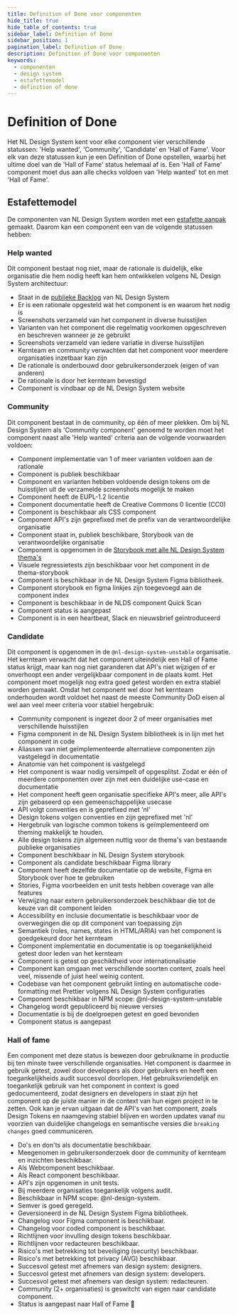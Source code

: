 ```yaml
---
title: Definition of Done voor componenten
hide_title: true
hide_table_of_contents: true
sidebar_label: Definition of Done
sidebar_position: 1
pagination_label: Definition of Done
description: Definition of Done voor componenten
keywords:
  - componenten
  - design system
  - estafettemodel
  - definition of done
---
```



# Definition of Done

Het NL Design System kent voor elke component vier verschillende statussen: 'Help wanted', 'Community', 'Candidate' en 'Hall of Fame'.
Voor elk van deze statussen kun je een Definition of Done opstellen, waarbij het ultime doel van de 'Hall of Fame' status helemaal af is. Een 'Hall of Fame' component moet dus aan alle checks voldoen van 'Help wanted' tot en met 'Hall of Fame'.

## Estafettemodel

De componenten van NL Design System worden met een [estafette aanpak]('/handboek/estafettemodel') gemaakt. Daarom kan een component een van de volgende statussen hebben:

<StatusVisual />

### Help wanted

Dit component bestaat nog niet, maar de rationale is duidelijk, elke organisatie die hem nodig heeft kan hem ontwikkelen volgens NL Design System architectuur:

- Staat in de [publieke Backlog](https://github.com/nl-design-system/backlog/issues) van NL Design System
- Er is een rationale opgesteld wat het component is en waarom het nodig is
- Screenshots verzameld van het component in diverse huisstijlen
- Varianten van het component die regelmatig voorkomen opgeschreven en beschreven wanneer je ze gebruikt
- Screenshots verzameld van iedere variatie in diverse huisstijlen
- Kernteam en community verwachten dat het component voor meerdere organisaties inzetbaar kan zijn
- De rationale is onderbouwd door gebruikersonderzoek (eigen of van anderen)
- De rationale is door het kernteam bevestigd
- Component is vindbaar op de NL Design System website

### Community

Dit component bestaat in de community, op één of meer plekken. Om bij NL Design System als 'Community component' genoemd te worden moet het component naast alle 'Help wanted' criteria aan de volgende voorwaarden voldoen:

- Component implementatie van 1 of meer varianten voldoen aan de rationale
- Component is publiek beschikbaar
- Component en varianten hebben voldoende design tokens om de huisstijlen uit de verzamelde screenshots mogelijk te maken
- Component heeft de EUPL-1.2 licentie
- Component documentatie heeft de Creative Commons 0 licentie (CC0)
- Component is beschikbaar als CSS component
- Component API's zijn geprefixed met de prefix van de verantwoordelijke organisatie
- Component staat in, publiek beschikbare, Storybook van de verantwoordelijke organisatie
- Component is opgenomen in de [Storybook met alle NL Design System thema's](https://nl-design-system.github.io/themes/)
- Visuele regressietests zijn beschikbaar voor het component in de thema-storybook
- Component is beschikbaar in de NL Design System Figma bibliotheek.
- Component storybook en figma linkjes zijn toegevoegd aan de component index
- Component is beschikbaar in de NLDS component Quick Scan
- Component status is aangepast
- Component is in een heartbeat, Slack en nieuwsbrief geïntroduceerd

### Candidate

Dit component is opgenomen in de `@nl-design-system-unstable` organisatie. Het kernteam verwacht dat het component uiteindelijk een Hall of Fame status krijgt, maar kan nog niet garanderen dat API's niet wijzigen of er onverhoopt een ander vergelijkbaar component in de plaats komt.
Het component moet mogelijk nog extra goed getest worden en extra stabiel worden gemaakt.
Omdat het component wel door het kernteam onderhouden wordt voldoet het naast de meeste Community DoD eisen al wel aan veel meer criteria voor stabiel hergebruik:

- Community component is ingezet door 2 of meer organisaties met verschillende huisstijlen
- Figma component in de NL Design System bibliotheek is in lijn met het component in code
- Aliassen van niet geïmplementeerde alternatieve componenten zijn vastgelegd in documentatie
- Anatomie van het component is vastgelegd
- Het component is waar nodig versimpelt of opgesplitst. Zodat er één of meerdere componenten over zijn met een duidelijke use-case en documentatie
- Het component heeft geen organisatie specifieke API's meer, alle API's zijn gebaseerd op een gemeenschappelijke usecase
- API volgt conventies en is geprefixed met 'nl'
- Design tokens volgen conventies en zijn geprefixed met 'nl'
- Hergebruik van logische common tokens is geïmplementeerd om theming makkelijk te houden.
- Alle design tokens zijn algemeen nuttig voor de thema's van bestaande publieke organisaties
- Component beschikbaar in NL Design System storybook
- Component als candidate beschikbaar Figma library
- Component heeft dezelfde documentatie op de website, Figma en Storybook over hoe te gebruiken
- Stories, Figma voorbeelden en unit tests hebben coverage van alle features
- Verwijzing naar extern gebruikersonderzoek beschikbaar die tot de keuze van dit component leiden
- Accessibility en inclusie documentatie is beschikbaar voor de overwegingen die op dit component van toepassing zijn
- Semantiek (roles, names, states in HTML/ARIA) van het component is goedgekeurd door het kernteam
- Component implementatie en documentatie is op toegankelijkheid getest door leden van het kernteam
- Component is getest op geschiktheid voor internationalisatie
- Component kan omgaan met verschillende soorten content, zoals heel veel, missende of juist heel weinig content.
- Codebase van het component gebruikt linting en automatische code-formatting met Prettier volgens NL Design System configuraties
- Component beschikbaar in NPM scope: @nl-design-system-unstable
- Changelog wordt gepubliceerd bij nieuwe versies
- Documentatie is bij de doelgroepen getest en goed bevonden
- Component status is aangepast

### Hall of fame

Een component met deze status is bewezen door gebruikname in productie bij ten minste twee verschillende organisaties. Het component is daarmee in gebruik getest, zowel door developers als door gebruikers en heeft een toegankelijkheids audit succesvol doorlopen.
Het gebruiksvriendelijk en toegankelijk gebruik van het component in context is goed gedocumenteerd, zodat designers en developers in staat zijn het component op de juiste manier in de context van hun eigen project in te zetten. Ook kan je ervan uitgaan dat de API's van het component, zoals Design Tokens en naamgeving stabiel blijven en worden updates vanaf nu voorzien van duidelijke changelogs en semantische versies die `breaking changes` goed communiceren.

- Do's en don'ts als documentatie beschikbaar.
- Meegenomen in gebruikersonderzoek door de community of kernteam en inzichten beschikbaar.
- Als Webcomponent beschikbaar.
- Als React component beschikbaar.
- API's zijn opgenomen in unit tests.
- Bij meerdere organisaties toegankelijk volgens audit.
- Beschikbaar in NPM scope: @nl-design-system.
- Semver is goed geregeld.
- Geversioneerd in de NL Design System Figma bibliotheek.
- Changelog voor Figma component is beschikbaar.
- Changelog voor coded component is beschikbaar.
- Richtlijnen voor invulling design tokens beschikbaar.
- Richtlijnen voor redacteuren beschikbaar.
- Risico's met betrekking tot beveiliging (security) beschikbaar.
- Risico's met betrekking tot privacy (AVG) beschikbaar.
- Succesvol getest met afnemers van design system: designers.
- Succesvol getest met afnemers van design system: developers.
- Succesvol getest met afnemers van design system: redacteuren.
- Community (2+ organisaties) is geswitcht van eigen naar candidate component.
- Status is aangepast naar Hall of Fame 🍾
